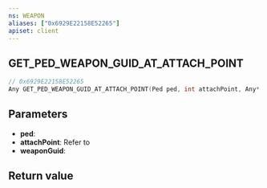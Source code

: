 ```yaml
---
ns: WEAPON
aliases: ["0x6929E22158E52265"]
apiset: client
---
```

## GET_PED_WEAPON_GUID_AT_ATTACH_POINT

```c
// 0x6929E22158E52265
Any GET_PED_WEAPON_GUID_AT_ATTACH_POINT(Ped ped, int attachPoint, Any* weaponGuid);
```


## Parameters
* **ped**:
* **attachPoint**: Refer to <EmbeddedEnum name="eWeaponAttachPoint" />
* **weaponGuid**:

## Return value
